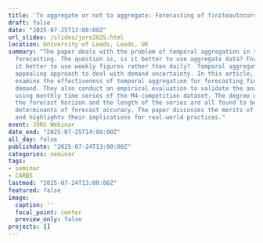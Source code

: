 ```yaml
---
title: 'To aggregate or not to aggregate: Forecasting of finiteautocorrelated demand'
draft: false
date: "2025-07-25T13:00:00Z"
url_slides: /slides/jors2025.html
location: University of Leeds, Leeds, UK
summary: "The paper deals with the problem of temporal aggregation in time series
  forecasting. The question is, is it better to use aggregate data? For example, is
  it better to use weekly figures rather than daily?  Temporal aggregation is an intuitively
  appealing approach to deal with demand uncertainty. In this article, the authors
  examine the effectiveness of temporal aggregation for forecasting finite auto-correlated
  demand. They also conduct an empirical evaluation to validate the analytical results
  using monthly time series of the M4-competition dataset. The degree of autocorrelation,
  the forecast horizon and the length of the series are all found to be important
  determinants of forecast accuracy. The paper discusses the merits of each approach
  and highlights their implications for real-world practices."
event: JORS Webinar
date_end: "2025-07-25T14:00:00Z"
all_day: false
publishdate: "2025-07-24T13:00:00Z"
categories: seminar
tags:
- seminar
- CARBS
lastmod: "2025-07-24T13:00:00Z"
featured: false
image:
  caption: ''
  focal_point: center
  preview_only: false
projects: []
---
```

